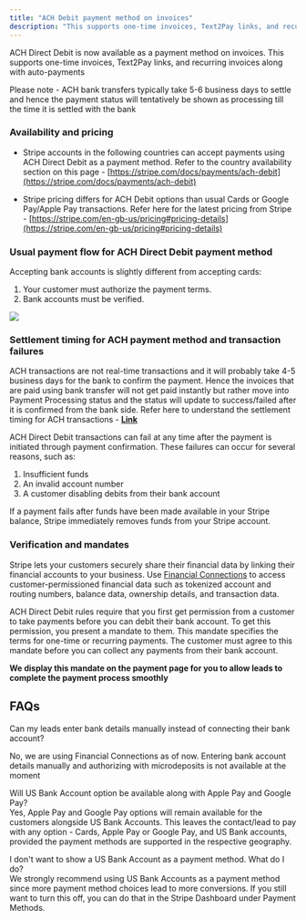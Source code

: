 ```yaml
---
title: "ACH Debit payment method on invoices"
description: "This supports one-time invoices, Text2Pay links, and recurring invoices along with auto-payments."
---
```


ACH Direct Debit is now available as a payment method on invoices. This supports one-time invoices, Text2Pay links, and recurring invoices along with auto-payments

Please note - ACH bank transfers typically take 5-6 business days to settle and hence the payment status will tentatively be shown as processing till the time it is settled with the bank

### Availability and pricing

- Stripe accounts in the following countries can accept payments using ACH Direct Debit as a payment method. Refer to the country availability section on this page -  [https://stripe.com/docs/payments/ach-debit](https://stripe.com/docs/payments/ach-debit)

- Stripe pricing differs for ACH Debit options than usual Cards or Google Pay/Apple Pay transactions. Refer here for the latest pricing from Stripe -  [https://stripe.com/en-gb-us/pricing#pricing-details](https://stripe.com/en-gb-us/pricing#pricing-details)

### Usual payment flow for ACH Direct Debit payment method

Accepting bank accounts is slightly different from accepting cards:
1.  Your customer must authorize the payment terms.
2.  Bank accounts must be verified.

![](https://s3.amazonaws.com/cdn.freshdesk.com/data/helpdesk/attachments/production/155004897797/original/M3R8mdtHQzwgwCD26pPGqWzZsYBr_g69Xg.png?1691660859)

### Settlement timing for ACH payment method and transaction failures

ACH transactions are not real-time transactions and it will probably take 4-5 business days for the bank to confirm the payment. Hence the invoices that are paid using bank transfer will not get paid instantly but rather move into Payment Processing status and the status will update to success/failed after it is confirmed from the bank side. Refer here to understand the settlement timing for ACH transactions -  **[](https://stripe.com/docs/payments/ach-debit#timing)[](https://stripe.com/docs/payments/ach-debit#timing)[Link](https://stripe.com/docs/payments/ach-debit#timing)**

ACH Direct Debit transactions can fail at any time after the payment is initiated through payment confirmation. These failures can occur for several reasons, such as:

1.  Insufficient funds
2.  An invalid account number
3.  A customer disabling debits from their bank account

If a payment fails after funds have been made available in your Stripe balance, Stripe immediately removes funds from your Stripe account.

### Verification and mandates

Stripe lets your customers securely share their financial data by linking their financial accounts to your business. Use  [Financial Connections](https://stripe.com/docs/financial-connections)  to access customer-permissioned financial data such as tokenized account and routing numbers, balance data, ownership details, and transaction data.

ACH Direct Debit rules require that you first get permission from a customer to take payments before you can debit their bank account. To get this permission, you present a mandate to them. This mandate specifies the terms for one-time or recurring payments. The customer must agree to this mandate before you can collect any payments from their bank account.

**We display this mandate on the payment page for you to allow leads to complete the payment process smoothly**


## FAQs

Can my leads enter bank details manually instead of connecting their bank account?

No, we are using Financial Connections as of now. Entering bank account details manually and authorizing with microdeposits is not available at the moment

Will US Bank Account option be available along with Apple Pay and Google Pay?  
Yes, Apple Pay and Google Pay options will remain available for the customers alongside US Bank Accounts. This leaves the contact/lead to pay with any option - Cards, Apple Pay or Google Pay, and US Bank accounts, provided the payment methods are supported in the respective geography.

I don't want to show a US Bank Account as a payment method. What do I do?  
We strongly recommend using US Bank Accounts as a payment method since more payment method choices lead to more conversions. If you still want to turn this off, you can do that in the Stripe Dashboard under Payment Methods.